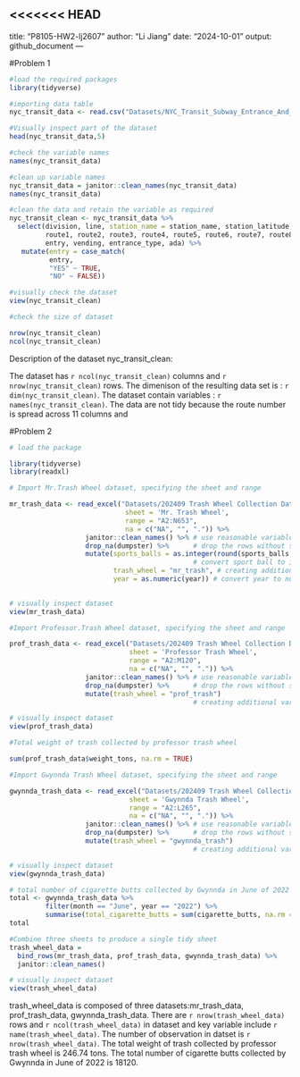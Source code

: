 <<<<<<< HEAD
---
title: "P8105-HW2-lj2607"
author: "Li Jiang"
date: "2024-10-01"
output: github_document
---

#Problem 1

```r
#load the required packages
library(tidyverse)
```

```r
#importing data table
nyc_transit_data <- read.csv("Datasets/NYC_Transit_Subway_Entrance_And_Exit_Data.csv")

#Visually inspect part of the dataset
head(nyc_transit_data,5)
```

```r
#check the variable names
names(nyc_transit_data)

#clean up variable names
nyc_transit_data = janitor::clean_names(nyc_transit_data)
names(nyc_transit_data)
```

```r
#clean the data and retain the variable as required 
nyc_transit_clean <- nyc_transit_data %>%
  select(division, line, station_name = station_name, station_latitude, station_longitude, 
         route1, route2, route3, route4, route5, route6, route7, route8, route9, route10, route11,
         entry, vending, entrance_type, ada) %>%
   mutate(entry = case_match(
          entry,
          "YES" ~ TRUE,
          "NO" ~ FALSE))

#visually check the dataset
view(nyc_transit_clean)
```

```r
#check the size of dataset

nrow(nyc_transit_clean)
ncol(nyc_transit_clean)
```

Description of the dataset nyc_transit_clean:

The dataset has `r ncol(nyc_transit_clean)` columns and `r nrow(nyc_transit_clean)` rows. The dimenison of the resulting data set is : `r dim(nyc_transit_clean)`. The dataset contain variables : `r names(nyc_transit_clean)`. The data are not tidy because the route number is spread across 11 columns and 



#Problem 2

```r
# load the package

library(tidyverse)
library(readxl)

# Import Mr.Trash Wheel dataset, specifying the sheet and range

mr_trash_data <- read_excel("Datasets/202409 Trash Wheel Collection Data.xlsx",
                             sheet = 'Mr. Trash Wheel',
                             range = "A2:N653",
                             na = c("NA", "", ".")) %>% 
                   janitor::clean_names() %>% # use reasonable variable names
                   drop_na(dumpster) %>%      # drop the rows without specific dumpster                                                           information
                   mutate(sports_balls = as.integer(round(sports_balls,digits = 0)),
                                              # convert sport ball to integer variable
                          trash_wheel = "mr_trash", # creating additional variable recording                                                            trash_wheel           
                          year = as.numeric(year)) # convert year to numerical variable
                                             

# visually inspect dataset
view(mr_trash_data)
```

```r
#Import Professor.Trash Wheel dataset, specifying the sheet and range

prof_trash_data <- read_excel("Datasets/202409 Trash Wheel Collection Data.xlsx",
                              sheet = 'Professor Trash Wheel',
                              range = "A2:M120",
                              na = c("NA", "", ".")) %>% 
                   janitor::clean_names() %>% # use reasonable variable names
                   drop_na(dumpster) %>%      # drop the rows without specific dumpster                                                           information
                   mutate(trash_wheel = "prof_trash") 
                                              # creating additional variable recording trash_wheel        

# visually inspect dataset
view(prof_trash_data)

#Total weight of trash collected by professor trash wheel

sum(prof_trash_data$weight_tons, na.rm = TRUE)
```

```r
#Import Gwynnda Trash Wheel dataset, specifying the sheet and range

gwynnda_trash_data <- read_excel("Datasets/202409 Trash Wheel Collection Data.xlsx",
                              sheet = 'Gwynnda Trash Wheel',
                              range = "A2:L265",
                              na = c("NA", "", ".")) %>% 
                   janitor::clean_names() %>% # use reasonable variable names
                   drop_na(dumpster) %>%      # drop the rows without specific dumpster                                                           information
                   mutate(trash_wheel = "gwynnda_trash") 
                                              # creating additional variable recording trash_wheel        

# visually inspect dataset
view(gwynnda_trash_data)

# total number of cigarette butts collected by Gwynnda in June of 2022
total <- gwynnda_trash_data %>%
         filter(month == "June", year == "2022") %>%
         summarise(total_cigarette_butts = sum(cigarette_butts, na.rm = TRUE))
total
```

```r
#Combine three sheets to produce a single tidy sheet
trash_wheel_data = 
  bind_rows(mr_trash_data, prof_trash_data, gwynnda_trash_data) %>% 
  janitor::clean_names()

# visually inspect dataset
view(trash_wheel_data)
```

trash_wheel_data is composed of three datasets:mr_trash_data, prof_trash_data, gwynnda_trash_data.
There are `r nrow(trash_wheel_data)` rows and `r ncol(trash_wheel_data)` in dataset
and key variable include `r name(trash_wheel_data)`. The number of observation in datset is `r nrow(trash_wheel_data)`. The total weight of trash collected by professor trash wheel is 246.74 tons. The total number of cigarette butts collected by Gwynnda in June of 2022 is 18120.

